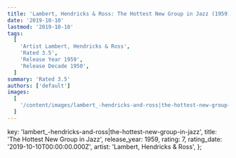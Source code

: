 ```yaml
---
title: 'Lambert, Hendricks & Ross: The Hottest New Group in Jazz (1959)'
date: '2019-10-10'
lastmod: '2019-10-10'
tags:
  [
    'Artist Lambert, Hendricks & Ross',
    'Rated 3.5',
    'Release Year 1959',
    'Release Decade 1950',
  ]
summary: 'Rated 3.5'
authors: ['default']
images:
  [
    '/content/images/lambert_-hendricks-and-ross|the-hottest-new-group-in-jazz.jpg',
  ]
---
```


  key: 'lambert_-hendricks-and-ross|the-hottest-new-group-in-jazz',
  title: 'The Hottest New Group in Jazz',
  release_year: 1959,
  rating: 7,
  rating_date: '2019-10-10T00:00:00.000Z',
  artist: 'Lambert, Hendricks & Ross',
};

<MusicRating data={data} />
